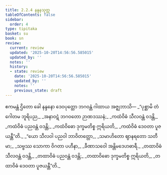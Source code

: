 ```yaml
---
title: 2.2.4 နန္ဒနသုတ္တ
tableOfContents: false
sidebar:
  order: 4
type: tipitaka
basket: su
book: sn
review:
  current: review
  updated: '2025-10-20T14:56:56.585015'
  updated_by: ''
  notes: ''
  history:
  - state: review
    date: '2025-10-20T14:56:56.585015'
    updated_by: ''
    notes: ''
    previous_state: draft
---
```



<DynamicBreadcrumb />


<ReviewStatus review={frontmatter.review} showDetails={true} />

<HypothesisAnnotation frontmatter={frontmatter} />

<Division number="95" book="sn" e="ch" v="18" p="295">

<Paragraph number="438" book="sn">
ဧကမန္တံ ဌိတော ခေါ နန္ဒနော ဒေဝပုတ္တော ဘဂဝန္တံ ဂါထာယ အဇ္ဈဘာသိ—
</Paragraph>

<Paragraph number="439" type="verses" book="sn">
_“ပုစ္ဆာမိ တံ ဂေါတမ ဘူရိပည,_  
_အနာဝဋံ ဘဂဝတော ဉာဏဒဿနံ;_  
_ကထံဝိဓံ သီလဝန္တံ ဝဒန္တိ,_  
_ကထံဝိဓံ ပညဝန္တံ ဝဒန္တိ;_  
_ကထံဝိဓော ဒုက္ခမတိစ္စ ဣရိယတိ,_  
_ကထံဝိဓံ ဒေဝတာ ပူဇယန္တီ”တိ._  

</Paragraph>

<Paragraph number="440" type="verses" book="sn">
_“ယော သီလဝါ ပညဝါ ဘာဝိတတ္တော,_  
_သမာဟိတော ဈာနရတော သတီမာ;_  
_သဗ္ဗဿ သောကာ ဝိဂတာ ပဟီနာ,_  
_ခီဏာသဝေါ အန္တိမဒေဟဓာရီ._  

</Paragraph>

<Paragraph number="441" type="verses" book="sn">
_တထာဝိဓံ သီလဝန္တံ ဝဒန္တိ,_  
_တထာဝိဓံ ပညဝန္တံ ဝဒန္တိ;_  
_တထာဝိဓော ဒုက္ခမတိစ္စ ဣရိယတိ,_  
_တထာဝိဓံ ဒေဝတာ ပူဇယန္တီ”တိ._
</Paragraph>
</Division>